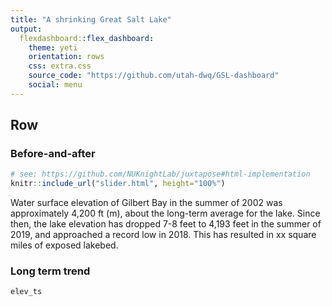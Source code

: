 ```yaml
---
title: "A shrinking Great Salt Lake"
output: 
  flexdashboard::flex_dashboard:
    theme: yeti
    orientation: rows
    css: extra.css
    source_code: "https://github.com/utah-dwq/GSL-dashboard"
    social: menu
---
```


Row
-----------------------------------------------------------------------
### **Before-and-after**
```r
# see: https://github.com/NUKnightLab/juxtapose#html-implementation
knitr::include_url("slider.html", height="100%")
```
Water surface elevation of Gilbert Bay in the summer of 2002 was approximately 4,200 ft (m), about the long-term average for the lake. Since then, 
the lake elevation has dropped 7-8 feet to 4,193 feet in the summer of 2019, and approached a record low in 2018. This has resulted in xx square miles of 
exposed lakebed.

### **Long term trend**
```r
elev_ts
```

